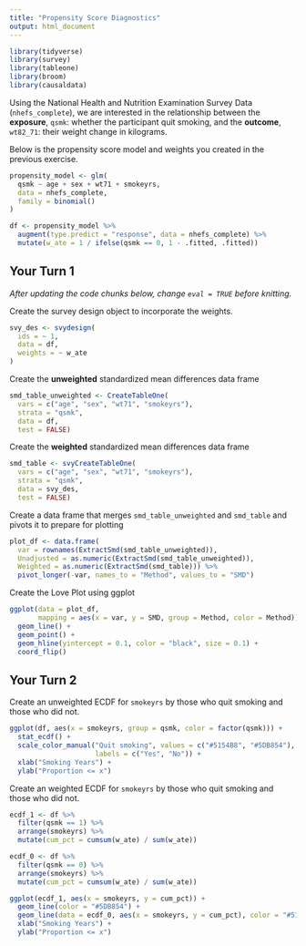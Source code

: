 ```yaml
---
title: "Propensity Score Diagnostics"
output: html_document
---
```



```r
library(tidyverse)
library(survey)
library(tableone)
library(broom)
library(causaldata)
```

Using the National Health and Nutrition Examination Survey Data (`nhefs_complete`), we are interested in the relationship between the **exposure**, `qsmk`: whether the participant quit smoking, and the **outcome**, `wt82_71`: their weight change in kilograms.

Below is the propensity score model and weights you created in the previous exercise.

```r
propensity_model <- glm(
  qsmk ~ age + sex + wt71 + smokeyrs,
  data = nhefs_complete,
  family = binomial()
)

df <- propensity_model %>%
  augment(type.predict = "response", data = nhefs_complete) %>%
  mutate(w_ate = 1 / ifelse(qsmk == 0, 1 - .fitted, .fitted))
```

## Your Turn 1

_After updating the code chunks below, change `eval = TRUE` before knitting._

Create the survey design object to incorporate the weights.

```r
svy_des <- svydesign(
  ids = ~ 1,
  data = df,
  weights = ~ w_ate
)
```

Create the **unweighted** standardized mean differences data frame

```r
smd_table_unweighted <- CreateTableOne(
  vars = c("age", "sex", "wt71", "smokeyrs"),
  strata = "qsmk",
  data = df,
  test = FALSE)
```

Create the **weighted** standardized mean differences data frame

```r
smd_table <- svyCreateTableOne(
  vars = c("age", "sex", "wt71", "smokeyrs"),
  strata = "qsmk",
  data = svy_des,
  test = FALSE)
```

Create a data frame that merges `smd_table_unweighted` and `smd_table` and pivots it to prepare for plotting

```r
plot_df <- data.frame(
  var = rownames(ExtractSmd(smd_table_unweighted)),                        
  Unadjusted = as.numeric(ExtractSmd(smd_table_unweighted)),                      
  Weighted = as.numeric(ExtractSmd(smd_table))) %>%
  pivot_longer(-var, names_to = "Method", values_to = "SMD")
```

Create the Love Plot using ggplot

```r
ggplot(data = plot_df, 
       mapping = aes(x = var, y = SMD, group = Method, color = Method)) +
  geom_line() +
  geom_point() + 
  geom_hline(yintercept = 0.1, color = "black", size = 0.1) +  
  coord_flip()
```



## Your Turn 2

Create an unweighted ECDF for `smokeyrs` by those who quit smoking and those who did not.

```r
ggplot(df, aes(x = smokeyrs, group = qsmk, color = factor(qsmk))) +
  stat_ecdf() +
  scale_color_manual("Quit smoking", values = c("#5154B8", "#5DB854"),
                     labels = c("Yes", "No")) + 
  xlab("Smoking Years") + 
  ylab("Proportion <= x") 
```


Create an weighted ECDF for `smokeyrs` by those who quit smoking and those who did not.

```r
ecdf_1 <- df %>%
  filter(qsmk == 1) %>%
  arrange(smokeyrs) %>%
  mutate(cum_pct = cumsum(w_ate) / sum(w_ate))

ecdf_0 <- df %>%
  filter(qsmk == 0) %>%
  arrange(smokeyrs) %>%
  mutate(cum_pct = cumsum(w_ate) / sum(w_ate))

ggplot(ecdf_1, aes(x = smokeyrs, y = cum_pct)) +
  geom_line(color = "#5DB854") +
  geom_line(data = ecdf_0, aes(x = smokeyrs, y = cum_pct), color = "#5154B8") + 
  xlab("Smoking Years") + 
  ylab("Proportion <= x") 
```

